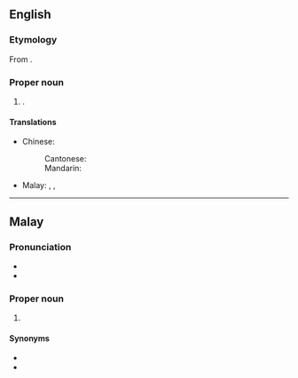 ==English==
{{wikipedia}}

===Etymology===
From {{bor|en|ms|Seremban}}.

===Proper noun===
{{en-proper noun}}

# {{place|en|capital city|s/Negeri Sembilan|c/Malaysia}}.

====Translations====
{{trans-top|capital of Negeri Sembilan}}
* Chinese:
*: Cantonese: {{t+|yue|芙蓉|tr=fu4 jung4}}
*: Mandarin: {{t+|cmn|芙蓉|tr=Fúróng}}
* Malay: {{t|ms|Seremban}}, {{t|ms|Sungai Ujong}}, {{t|ms|Fu Yong}}
{{trans-mid}}
{{trans-bottom}}

----

==Malay==
{{wikipedia|lang=ms}}

===Pronunciation===
* {{IPA|ms|/sərəmban/}}
* {{rhymes|ms|əmban|ban|an}}

===Proper noun===
{{ms-proper noun|j=سرمبن}}

# {{place|ms|capital city|s/Negeri Sembilan|c/Malaysia|t1=Seremban}}

====Synonyms====
* {{l|ms|Fu Yong}}
* {{l|ms|Sungai Ujong}}